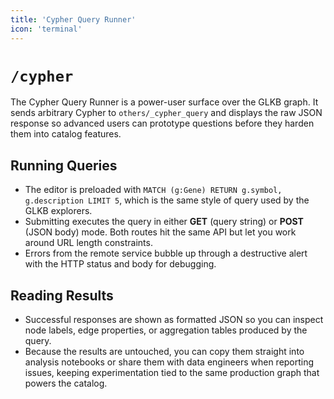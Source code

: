 ```yaml
---
title: 'Cypher Query Runner'
icon: 'terminal'
---
```


# `/cypher`

The Cypher Query Runner is a power-user surface over the GLKB graph. It sends arbitrary Cypher to `others/_cypher_query` and displays the raw JSON response so advanced users can prototype questions before they harden them into catalog features.

## Running Queries
- The editor is preloaded with `MATCH (g:Gene) RETURN g.symbol, g.description LIMIT 5`, which is the same style of query used by the GLKB explorers.
- Submitting executes the query in either **GET** (query string) or **POST** (JSON body) mode. Both routes hit the same API but let you work around URL length constraints.
- Errors from the remote service bubble up through a destructive alert with the HTTP status and body for debugging.

## Reading Results
- Successful responses are shown as formatted JSON so you can inspect node labels, edge properties, or aggregation tables produced by the query.
- Because the results are untouched, you can copy them straight into analysis notebooks or share them with data engineers when reporting issues, keeping experimentation tied to the same production graph that powers the catalog.
